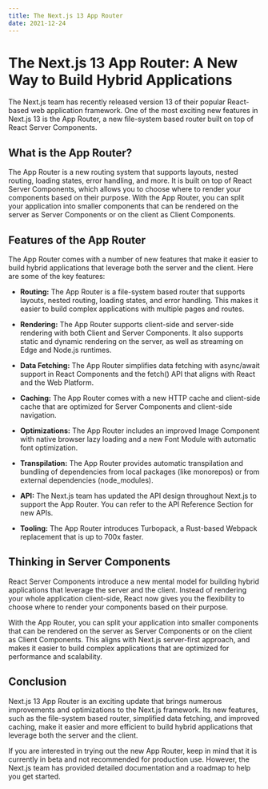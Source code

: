 ```yaml
---
title: The Next.js 13 App Router
date: 2021-12-24
---
```


# The Next.js 13 App Router: A New Way to Build Hybrid Applications

The Next.js team has recently released version 13 of their popular React-based web application framework. One of the most exciting new features in Next.js 13 is the App Router, a new file-system based router built on top of React Server Components.

## What is the App Router?

The App Router is a new routing system that supports layouts, nested routing, loading states, error handling, and more. It is built on top of React Server Components, which allows you to choose where to render your components based on their purpose. With the App Router, you can split your application into smaller components that can be rendered on the server as Server Components or on the client as Client Components.

## Features of the App Router

The App Router comes with a number of new features that make it easier to build hybrid applications that leverage both the server and the client. Here are some of the key features:

- **Routing:** The App Router is a file-system based router that supports layouts, nested routing, loading states, and error handling. This makes it easier to build complex applications with multiple pages and routes.

- **Rendering:** The App Router supports client-side and server-side rendering with both Client and Server Components. It also supports static and dynamic rendering on the server, as well as streaming on Edge and Node.js runtimes.

- **Data Fetching:** The App Router simplifies data fetching with async/await support in React Components and the fetch() API that aligns with React and the Web Platform.

- **Caching:** The App Router comes with a new HTTP cache and client-side cache that are optimized for Server Components and client-side navigation.

- **Optimizations:** The App Router includes an improved Image Component with native browser lazy loading and a new Font Module with automatic font optimization.

- **Transpilation:** The App Router provides automatic transpilation and bundling of dependencies from local packages (like monorepos) or from external dependencies (node_modules).

- **API:** The Next.js team has updated the API design throughout Next.js to support the App Router. You can refer to the API Reference Section for new APIs.

- **Tooling:** The App Router introduces Turbopack, a Rust-based Webpack replacement that is up to 700x faster.

## Thinking in Server Components

React Server Components introduce a new mental model for building hybrid applications that leverage the server and the client. Instead of rendering your whole application client-side, React now gives you the flexibility to choose where to render your components based on their purpose.

With the App Router, you can split your application into smaller components that can be rendered on the server as Server Components or on the client as Client Components. This aligns with Next.js server-first approach, and makes it easier to build complex applications that are optimized for performance and scalability.

## Conclusion

Next.js 13 App Router is an exciting update that brings numerous improvements and optimizations to the Next.js framework. Its new features, such as the file-system based router, simplified data fetching, and improved caching, make it easier and more efficient to build hybrid applications that leverage both the server and the client.

If you are interested in trying out the new App Router, keep in mind that it is currently in beta and not recommended for production use. However, the Next.js team has provided detailed documentation and a roadmap to help you get started.
